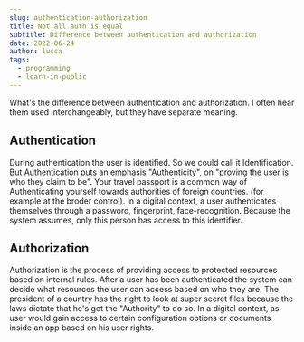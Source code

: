 ```yaml
---
slug: authentication-authorization
title: Not all auth is equal
subtitle: Difference between authentication and authorization
date: 2022-06-24
author: lucca
tags:
  - programming
  - learn-in-public
---
```


What's the difference between authentication and authorization.
I often hear them used interchangeably, but they have separate meaning.

## Authentication
During authentication the user is identified. So we could call it Identification. But Authentication puts an emphasis "Authenticity", on "proving the user is who they claim to be".
Your travel passport is a common way of Authenticating yourself towards authorities of foreign countries. (for example at the broder control).
In a digital context, a user authenticates themselves through a password, fingerprint, face-recognition. Because the system assumes, only this person has access to this identifier.


## Authorization
Authorization is the process of providing access to protected resources based on internal rules.
After a user has been authenticated the system can decide what resources the user can access based on who they are.
The president of a country has the right to look at super secret files because the laws dictate that he's got the "Authority" to do so.
In a digital context, as user would gain access to certain configuration options or documents inside an app based on his user rights.
